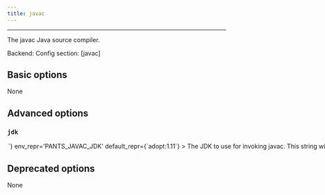 ```yaml
---
title: javac
---
```



---


The javac Java source compiler.

Backend: <span className="color--primary"></span>
Config section: <span className="color--primary">[javac]</span>

<span className={styles.options}>

## Basic options

None

## Advanced options


### `jdk`

<Option
  cli_repr={`--javac-jdk=<str>`}
  env_repr='PANTS_JAVAC_JDK'
  default_repr={`adopt:1.11`}
>

The JDK to use for invoking javac.

 This string will be passed directly to Coursier&#x27;s `--jvm` parameter. Run `cs java --available` to see a list of available JVM versions on your platform.

 If the string &#x27;system&#x27; is passed, Coursier&#x27;s `--system-jvm` option will be used instead, but note that this can lead to inconsistent behavior since the JVM version will be whatever happens to be found first on the system&#x27;s PATH.

</Option>

## Deprecated options

None


</span>